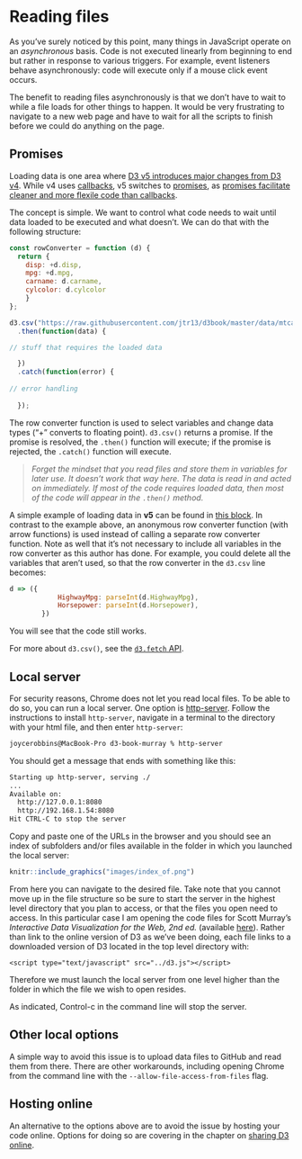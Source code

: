 # Reading files <i class="fa fa-file-text-o"></i>

As you've surely noticed by this point, many things in JavaScript operate on an *asynchronous* basis. Code is not executed linearly from beginning to end but rather in response to various triggers. For example, event listeners behave asynchronously: code will execute only if a mouse click event occurs.

The benefit to reading files asynchronously is that we don't have to wait to while a file loads for other things to happen. It would be very frustrating to navigate to a new web page and have to wait for all the scripts to finish before we could do anything on the page.

## Promises

Loading data is one area where [D3 v5 introduces major changes from D3 v4](https://github.com/d3/d3/blob/master/CHANGES.md){target="_blank"}. While v4 uses [callbacks](https://javascript.info/callbacks){target="_blank"}, v5 switches to [promises](https://javascript.info/promise-basics){target="_blank"}, as [promises facilitate cleaner and more flexile code than callbacks](https://hiddentao.com/archives/2014/04/21/why-promises-are-more-flexible-than-callbacks){target="_blank"}.

The concept is simple. We want to control what code needs to wait until data loaded to be executed and what doesn't. We can do that with the following structure:

``` js
const rowConverter = function (d) {
  return {
    disp: +d.disp,
    mpg: +d.mpg,
    carname: d.carname,
    cylcolor: d.cylcolor
    }
};  

d3.csv("https://raw.githubusercontent.com/jtr13/d3book/master/data/mtcars.csv", rowConverter)
  .then(function(data) {

// stuff that requires the loaded data

  })
  .catch(function(error) {
  
// error handling  
  
  });
```  

The row converter function is used to select variables and change data types ("+" converts to floating point). `d3.csv()` returns a promise. If the promise is resolved, the `.then()` function will execute; if the promise is rejected, the `.catch()` function will execute.

> <i class="fa fa-exclamation-triangle"></i> *Forget the mindset that you read files and store them in variables for later use. It doesn't work that way here. The data is read in and acted on immediately. If most of the code requires loaded data, then most of the code will appear in the `.then()` method.*

A simple example of loading data in **v5** can be found in [this block](https://bl.ocks.org/tiktaktok/c2e02e2916c226ef44ed233cb46db40c){target="_blank"}. In contrast to the example above, an anonymous row converter function (with arrow functions) is used instead of calling a separate row converter function. Note as well that it's not necessary to include all variables in the row converter as this author has done. For example, you could delete all the variables that aren't used, so that the row converter in the `d3.csv` line becomes:

``` js
d => ({
			HighwayMpg: parseInt(d.HighwayMpg),
			Horsepower: parseInt(d.Horsepower),
		})
```

You will see that the code still works.

For more about `d3.csv()`, see the [`d3.fetch` API](https://github.com/d3/d3-fetch/blob/v1.1.2/README.md#csv){target="_blank"}.

## Local server

For security reasons, Chrome does not let you read local files. To be able to do so, you can run a local server. One option is [http-server](https://www.npmjs.com/package/http-server){target="_blank"}. Follow the instructions to install `http-server`, navigate in a terminal to the directory with your html file, and then enter `http-server`:

``` bash
joycerobbins@MacBook-Pro d3-book-murray % http-server
```

You should get a message that ends with something like this:

``` bash
Starting up http-server, serving ./
...
Available on:
  http://127.0.0.1:8080
  http://192.168.1.54:8080
Hit CTRL-C to stop the server
```

Copy and paste one of the URLs in the browser and you should see an index of subfolders and/or files available in the folder in which you launched the local server:

```r
knitr::include_graphics("images/index_of.png")
```

From here you can navigate to the desired file. Take note that you cannot move up in the file structure so be sure to start the server in the highest level directory that you plan to access, or that the files you open need to access. In this particular case I am opening the code files for Scott Murray's 
*Interactive Data Visualization for the Web, 2nd ed.* (available [here](https://github.com/alignedleft/d3-book/releases){target="_blank"}). Rather than link to the online version of D3 as we've been doing, each file links to a downloaded version of D3 located in the top level directory with:

`<script type="text/javascript" src="../d3.js"></script>`  

Therefore we must launch the local server from one level higher than the folder in which the file we wish to open resides.

As indicated, Control-c in the command line will stop the server.

## Other local options

A simple way to avoid this issue is to upload data files to GitHub and read them from there. There are other workarounds, including opening Chrome from the command line with the `--allow-file-access-from-files` flag.

## Hosting online

An alternative to the options above are to avoid the issue by hosting your code online. Options for doing so are covering in the chapter on [sharing D3 online](share-d3-online.html).
